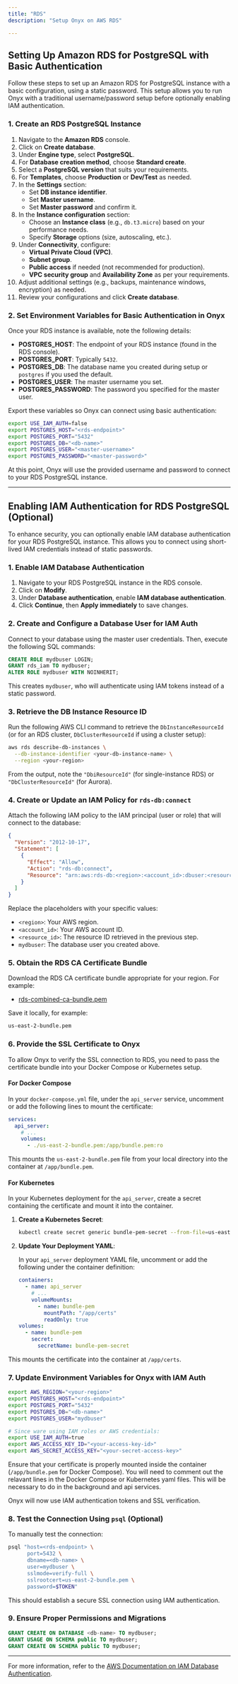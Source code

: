 ```yaml
---
title: "RDS"  
description: "Setup Onyx on AWS RDS"

---
```


## Setting Up Amazon RDS for PostgreSQL with Basic Authentication

Follow these steps to set up an Amazon RDS for PostgreSQL instance with a basic configuration, using a static password. This setup allows you to run Onyx with a traditional username/password setup before optionally enabling IAM authentication.

### 1. Create an RDS PostgreSQL Instance

1. Navigate to the **Amazon RDS** console.
2. Click on **Create database**.
3. Under **Engine type**, select **PostgreSQL**.
4. For **Database creation method**, choose **Standard create**.
5. Select a **PostgreSQL version** that suits your requirements.
6. For **Templates**, choose **Production** or **Dev/Test** as needed.
7. In the **Settings** section:
   - Set **DB instance identifier**.
   - Set **Master username**.
   - Set **Master password** and confirm it.
8. In the **Instance configuration** section:
   - Choose an **Instance class** (e.g., `db.t3.micro`) based on your performance needs.
   - Specify **Storage** options (size, autoscaling, etc.).
9. Under **Connectivity**, configure:
   - **Virtual Private Cloud (VPC)**.
   - **Subnet group**.
   - **Public access** if needed (not recommended for production).
   - **VPC security group** and **Availability Zone** as per your requirements.
10. Adjust additional settings (e.g., backups, maintenance windows, encryption) as needed.
11. Review your configurations and click **Create database**.

### 2. Set Environment Variables for Basic Authentication in Onyx

Once your RDS instance is available, note the following details:

- **POSTGRES_HOST**: The endpoint of your RDS instance (found in the RDS console).
- **POSTGRES_PORT**: Typically `5432`.
- **POSTGRES_DB**: The database name you created during setup or `postgres` if you used the default.
- **POSTGRES_USER**: The master username you set.
- **POSTGRES_PASSWORD**: The password you specified for the master user.

Export these variables so Onyx can connect using basic authentication:

```bash
export USE_IAM_AUTH=false
export POSTGRES_HOST="<rds-endpoint>"
export POSTGRES_PORT="5432"
export POSTGRES_DB="<db-name>"
export POSTGRES_USER="<master-username>"
export POSTGRES_PASSWORD="<master-password>"
```

At this point, Onyx will use the provided username and password to connect to your RDS PostgreSQL instance.

---

## Enabling IAM Authentication for RDS PostgreSQL (Optional)

To enhance security, you can optionally enable IAM database authentication for your RDS PostgreSQL instance. This allows you to connect using short-lived IAM credentials instead of static passwords.

### 1. Enable IAM Database Authentication

1. Navigate to your RDS PostgreSQL instance in the RDS console.
2. Click on **Modify**.
3. Under **Database authentication**, enable **IAM database authentication**.
4. Click **Continue**, then **Apply immediately** to save changes.

### 2. Create and Configure a Database User for IAM Auth

Connect to your database using the master user credentials. Then, execute the following SQL commands:

```sql
CREATE ROLE mydbuser LOGIN;
GRANT rds_iam TO mydbuser;
ALTER ROLE mydbuser WITH NOINHERIT;
```

This creates `mydbuser`, who will authenticate using IAM tokens instead of a static password.

### 3. Retrieve the DB Instance Resource ID

Run the following AWS CLI command to retrieve the `DbInstanceResourceId` (or for an RDS cluster, `DbClusterResourceId` if using a cluster setup):

```bash
aws rds describe-db-instances \
  --db-instance-identifier <your-db-instance-name> \
  --region <your-region>
```

From the output, note the `"DbiResourceId"` (for single-instance RDS) or `"DbClusterResourceId"` (for Aurora).

### 4. Create or Update an IAM Policy for `rds-db:connect`

Attach the following IAM policy to the IAM principal (user or role) that will connect to the database:

```json
{
  "Version": "2012-10-17",
  "Statement": [
    {
      "Effect": "Allow",
      "Action": "rds-db:connect",
      "Resource": "arn:aws:rds-db:<region>:<account_id>:dbuser:<resource_id>/mydbuser"
    }
  ]
}
```

Replace the placeholders with your specific values:

- `<region>`: Your AWS region.
- `<account_id>`: Your AWS account ID.
- `<resource_id>`: The resource ID retrieved in the previous step.
- `mydbuser`: The database user you created above.

### 5. Obtain the RDS CA Certificate Bundle

Download the RDS CA certificate bundle appropriate for your region. For example:

- [rds-combined-ca-bundle.pem](https://s3.amazonaws.com/rds-downloads/rds-combined-ca-bundle.pem)

Save it locally, for example:

```bash
us-east-2-bundle.pem
```

### 6. Provide the SSL Certificate to Onyx

To allow Onyx to verify the SSL connection to RDS, you need to pass the certificate bundle into your Docker Compose or Kubernetes setup.

#### For Docker Compose

In your `docker-compose.yml` file, under the `api_server` service, uncomment or add the following lines to mount the certificate:

```yaml
services:
  api_server:
    # ...
    volumes:
      - ./us-east-2-bundle.pem:/app/bundle.pem:ro
```

This mounts the `us-east-2-bundle.pem` file from your local directory into the container at `/app/bundle.pem`.

#### For Kubernetes

In your Kubernetes deployment for the `api_server`, create a secret containing the certificate and mount it into the container.

1. **Create a Kubernetes Secret**:

   ```bash
   kubectl create secret generic bundle-pem-secret --from-file=us-east-2-bundle.pem
   ```

2. **Update Your Deployment YAML**:

   In your `api_server` deployment YAML file, uncomment or add the following under the container definition:

   ```yaml
   containers:
     - name: api_server
       # ...
       volumeMounts:
         - name: bundle-pem
           mountPath: "/app/certs"
           readOnly: true
   volumes:
     - name: bundle-pem
       secret:
         secretName: bundle-pem-secret
   ```

This mounts the certificate into the container at `/app/certs`.

### 7. Update Environment Variables for Onyx with IAM Auth

```bash
export AWS_REGION="<your-region>"
export POSTGRES_HOST="<rds-endpoint>"
export POSTGRES_PORT="5432"
export POSTGRES_DB="<db-name>"
export POSTGRES_USER="mydbuser"

# Since ware using IAM roles or AWS credentials:
export USE_IAM_AUTH=true
export AWS_ACCESS_KEY_ID="<your-access-key-id>"
export AWS_SECRET_ACCESS_KEY="<your-secret-access-key>"
```

Ensure that your certificate is properly mounted inside the container (`/app/bundle.pem` for Docker Compose). You will need to comment out the relavant lines in the Docker Compose or Kubernetes yaml files.
This will be necessary to do in the background and api services.

Onyx will now use IAM authentication tokens and SSL verification.

### 8. Test the Connection Using `psql` (Optional)

To manually test the connection:

```bash
psql "host=<rds-endpoint> \
      port=5432 \
      dbname=<db-name> \
      user=mydbuser \
      sslmode=verify-full \
      sslrootcert=us-east-2-bundle.pem \
      password=$TOKEN"
```

This should establish a secure SSL connection using IAM authentication.

### 9. Ensure Proper Permissions and Migrations

```sql
GRANT CREATE ON DATABASE <db-name> TO mydbuser;
GRANT USAGE ON SCHEMA public TO mydbuser;
GRANT CREATE ON SCHEMA public TO mydbuser;
```

---

For more information, refer to the [AWS Documentation on IAM Database Authentication](https://docs.aws.amazon.com/AmazonRDS/latest/UserGuide/UsingWithRDS.IAMDBAuth.html).
